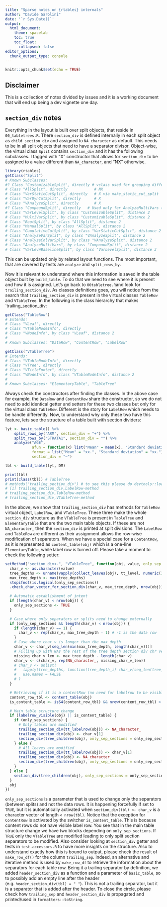 ```yaml
---
title: "Sparse notes on {rtables} internals"
author: "Davide Garolini"
date: '`r Sys.Date()`'
output:
  html_document:
    theme: spacelab
    toc: true
    toc_float:
      collapsed: false
editor_options:
  chunk_output_type: console
---
```


```r
knitr::opts_chunk$set(echo = TRUE)
```


## Disclaimer
This is a collection of notes divided by issues and it is a working document that will end up being a dev vignette one day.


## `section_div` notes

Everything in the layout is built over split objects, that reside in `00_tabletrees.R`. There `section_div` is defined internally in each split object as `child_section_div` and assigned to `NA_character` as default. This needs to be in all split objects that need to have a separator divisor. Object-wise, the virtual class `Split` contains `section_div` and it has the following subclasses. I tagged with "X" constructor that allows for `section_div` to be assigned to a value different than `NA_character`, and "NX" otherwise.

```r
library(rtables)
getClass("Split")
# Known Subclasses: 
#? Class "CustomizableSplit", directly # vclass used for grouping different split types (I guess)
# Class "AllSplit", directly            # NX
# Class "VarStaticCutSplit", directly   # X via make_static_cut_split
# Class "VarDynCutSplit", directly      # X
# Class "VAnalyzeSplit", directly       # X
#? Class "CompoundSplit", directly   # Used only for AnalyzeMultiVars (maybe not needed?)
# Class "VarLevelSplit", by class "CustomizableSplit", distance 2            # X
# Class "MultiVarSplit", by class "CustomizableSplit", distance 2            # X
# Class "RootSplit", by class "AllSplit", distance 2                         # NX
# Class "ManualSplit", by class "AllSplit", distance 2                       # X
# Class "CumulativeCutSplit", by class "VarStaticCutSplit", distance 2       # X via make_static_cut_split
# Class "AnalyzeVarSplit", by class "VAnalyzeSplit", distance 2         # Virtual
# Class "AnalyzeColVarSplit", by class "VAnalyzeSplit", distance 2           # X
# Class "AnalyzeMultiVars", by class "CompoundSplit", distance 2             # X
# Class "VarLevWBaselineSplit", by class "VarLevelSplit", distance 3         # NX
```

This can be updated only by related layout functions. The most important, that are covered by tests are `analyze` and `split_rows_by`.

Now it is relevant to understand where this information is saved in the table object built by `build_table`. To do that we need to see where it is present and how it is assigned. Let's go back to `00tabletree.R`and look for `trailing_section_div`. As classes definitions goes, you will notice from the search that `trailing_section_div` is present in the virtual classes `TableRow` and `VTableTree`. In the following is the class hierarchy that makes `trailing_section_div:

```r
getClass("TableRow")
# Extends: 
# Class "VLeaf", directly
# Class "VTableNodeInfo", directly
# Class "VNodeInfo", by class "VLeaf", distance 2
# 
# Known Subclasses: "DataRow", "ContentRow", "LabelRow"

getClass("VTableTree")
# Extends: 
# Class "VTableNodeInfo", directly
# Class "VTree", directly
# Class "VTitleFooter", directly
# Class "VNodeInfo", by class "VTableNodeInfo", distance 2
# 
# Known Subclasses: "ElementaryTable", "TableTree"
```

Always check the constructors after finding the classes. In the above case for example, the `DataRow` and `ContentRow` share the constructor, so we do not need to add identical getter and setters for these two classes but only for the virtual class `TableRow`. Different is the story for `LabelRow` which needs to be handle differently. Now, to understand why only these two have this feature, lets see the structure of a table built with section dividers:

```r
lyt <- basic_table() %>%
    split_rows_by("ARM", section_div = "+") %>%
    split_rows_by("STRATA1", section_div = "") %>%
    analyze("AGE", 
            afun = function(x) list("Mean" = mean(x), "Standard deviation" = sd(x)), 
            format = list("Mean" = "xx.", "Standard deviation" = "xx."), 
            section_div = "~")

tbl <- build_table(lyt, DM)

print(tbl)
print(class(tbl)) # TableTree
# methods("trailing_section_div") # to see this please do devtools::load_all()
# [1] trailing_section_div,LabelRow-method   
# trailing_section_div,TableRow-method   
# trailing_section_div,VTableTree-method
```

In the above, we show that `trailing_section_div` has methods for `TableRow` virtual object, `LabelRow`, and `VTableTree`. These three make the whole `section_div` structure as the `VTableTree` is present in `TableTree` and `ElementaryTable` that are the two main table objects. If these are not `NA_character_` then the `section_div` is printed at split divisions. The `LabelRow` and `TableRow` are different as their assignment allows the row-wise modification of separators. When we have a special case for a `ContentRow`, as it is represented as `content_table(obj)` which is a one-line `ElementaryTable`, while label row is turned off. Please take a moment to check the following setter:

```r{eval=FALSE}
setMethod("section_div<-", "VTableTree", function(obj, value, only_sep_sections = FALSE) {
  char_v <- as.character(value)
  tree_depths <- unname(vapply(collect_leaves(obj), tt_level, numeric(1)))
  max_tree_depth <- max(tree_depths)
  stopifnot(is.logical(only_sep_sections))
  .check_char_vector_for_section_div(char_v, max_tree_depth, nrow(obj))

  # Automatic establishment of intent
  if (length(char_v) < nrow(obj)) {
    only_sep_sections <- TRUE
  }

  # Case where only separators or splits need to change externally
  if (only_sep_sections && length(char_v) < nrow(obj)) {
    if (length(char_v) == 1) {
      char_v <- rep(char_v, max_tree_depth - 1) # -1 is the data row
    }
    # Case where char_v is longer than the max depth
    char_v <- char_v[seq_len(min(max_tree_depth, length(char_v)))]
    # Filling up with NAs the rest of the tree depth section div chr vector
    missing_char_v_len <- max_tree_depth - length(char_v)
    char_v <- c(char_v, rep(NA_character_, missing_char_v_len))
    # char_v <- unlist(
    #   lapply(tree_depths, function(tree_depth_i) char_v[seq_len(tree_depth_i)]),
    #   use.names = FALSE
    # )
  }

  # Retrieving if it is a contentRow (no need for labelrow to be visible in this case)
  content_row_tbl <- content_table(obj)
  is_content_table <- isS4(content_row_tbl) && nrow(content_row_tbl) > 0

  # Main table structure change
  if (labelrow_visible(obj) || is_content_table) {
    if (only_sep_sections) {
      # Only tables are modified
      trailing_section_div(tt_labelrow(obj)) <- NA_character_
      trailing_section_div(obj) <- char_v[1]
      section_div(tree_children(obj), only_sep_sections = only_sep_sections) <- char_v[-1]
    } else {
      # All leaves are modified
      trailing_section_div(tt_labelrow(obj)) <- char_v[1]
      trailing_section_div(obj) <- NA_character_
      section_div(tree_children(obj), only_sep_sections = only_sep_sections) <- char_v[-1]
    }
  } else {
    section_div(tree_children(obj), only_sep_sections = only_sep_sections) <- char_v
  }
  obj
})
```

`only_sep_sections` is a parameter that is used to change only the separators (between splits) and not the data rows. It is happening forcefully if set to `TRUE`, but it is automatically activated when `section_div(tbl) <- char_v` is a character vector of length `< nrow(tbl)`. Notice that the exception for `ContentRow` is activated by the switcher `is_content_table`. This is because content rows do not have visible label row. You see that in the main table structure change we have two blocks depending on `only_sep_sections`. If `TRUE` only the `VTableTree` are modified leading to only split section separators to be modified. Also consider looking at `section_div` getter and tests in `test-accessors.R` to have more insights on the structure. Also to understand exactly how this is bound to output, please check the result of `make_row_df()` for the column `trailing_sep`. Indeed, an alternative and iterative method is used by `make_row_df` to retrieve the information about the separators for each table row. Being it a trailing separator by definition, we added `header_section_div` as a function and a parameter of `basic_table`, so to possibly add an empty line after the header (e.g. `header_section_div(tbl) = " "`). This is not a trailing separator, but it is a separator that is added after the header. To close the circle, please check how `trailing_sep` and `header_section_div` is propagated and printed/used in `formatters::toString`. 

